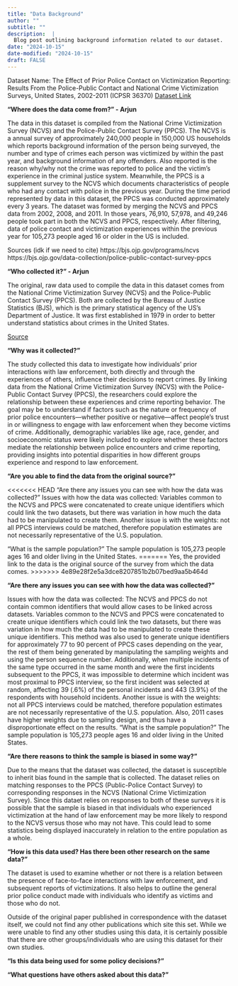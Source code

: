 ```yaml
---
title: "Data Background"
author: ""
subtitle: ""
description:  |
  Blog post outlining background information related to our dataset.
date: "2024-10-15"
date-modified: "2024-10-15"
draft: FALSE
---
```


Dataset Name: The Effect of Prior Police Contact on Victimization Reporting: Results From the Police-Public Contact and National Crime Victimization Surveys, United States, 2002-2011 (ICPSR 36370) [Dataset Link](https://www.icpsr.umich.edu/web/NACJD/studies/36370/)

**"Where does the data come from?" - Arjun**

The data in this dataset is compiled from the National Crime Victimization Survey (NCVS) and the Police-Public Contact Survey (PPCS). The NCVS is a annual survey of approximately 240,000 people in 150,000 US households which reports background information of the person being surveyed, the number and type of crimes each person was victimized by within the past year, and background information of any offenders. Also reported is the reason why/why not the crime was reported to police and the victim's experience in the criminal justice system. Meanwhile, the PPCS is a supplement survey to the NCVS which documents characteristics of people who had any contact with police in the previous year. During the time period represented by data in this dataset, the PPCS was conducted approximately every 3 years. The dataset was formed by merging the NCVS and PPCS data from 2002, 2008, and 2011. In those years, 76,910, 57,978, and 49,246 people took part in both the NCVS and PPCS, respectively. After filtering, data of police contact and victimization experiences within the previous year for 105,273 people aged 16 or older in the US is included.

Sources (idk if we need to cite) https://bjs.ojp.gov/programs/ncvs https://bjs.ojp.gov/data-collection/police-public-contact-survey-ppcs

**"Who collected it?" - Arjun**

The original, raw data used to compile the data in this dataset comes from the National Crime Victimization Survey (NCVS) and the Police-Public Contact Survey (PPCS). Both are collected by the Bureau of Justice Statistics (BJS), which is the primary statistical agency of the US's Department of Justice. It was first established in 1979 in order to better understand statistics about crimes in the United States.

[Source](https://bjs.ojp.gov/about)

**"Why was it collected?"**

The study collected this data to investigate how individuals' prior interactions with law enforcement, both directly and through the experiences of others, influence their decisions to report crimes. By linking data from the National Crime Victimization Survey (NCVS) with the Police-Public Contact Survey (PPCS), the researchers could explore the relationship between these experiences and crime reporting behavior. The goal may be to understand if factors such as the nature or frequency of prior police encounters—whether positive or negative—affect people's trust in or willingness to engage with law enforcement when they become victims of crime. Additionally, demographic variables like age, race, gender, and socioeconomic status were likely included to explore whether these factors mediate the relationship between police encounters and crime reporting, providing insights into potential disparities in how different groups experience and respond to law enforcement.

**"Are you able to find the data from the original source?"** 

<<<<<<< HEAD
"Are there any issues you can see with how the data was collected?"
Issues with how the data was collected: Variables common to the NCVS and PPCS were concatenated to create unique identifiers which could link the two datasets, but there was variation in how much the data had to be manipulated to create them.
Another issue is with the weights:  not all PPCS interviews could be matched, therefore population estimates are not necessarily representative of the U.S. population.

"What is the sample population?"
The sample population is 105,273 people ages 16 and older living in the United States.
=======
Yes, the provided link to the data is the original source of the survey from which the data comes.
>>>>>>> 4e89e28f2e5a3dce8207851b2b07bed9aa5b464d

**"Are there any issues you can see with how the data was collected?"**

Issues with how the data was collected: The NCVS and PPCS do not contain common identifiers that would allow cases to be linked across datasets. Variables common to the NCVS and PPCS were concatenated to create unique identifiers which could link the two datasets, but there was variation in how much the data had to be manipulated to create these unique identifiers. This method was also used to generate unique identifiers for approximately 77 to 90 percent of PPCS cases depending on the year, the rest of them being generated by manipulating the sampling weights and using the person sequence number. Additionally, when multiple incidents of the same type occurred in the same month and were the first incidents subsequent to the PPCS, it was impossible to determine which incident was most proximal to PPCS interview, so the first incident was selected at random, affecting 39 (.6%) of the personal incidents and 443 (3.9%) of the respondents with household incidents. Another issue is with the weights: not all PPCS interviews could be matched, therefore population estimates are not necessarily representative of the U.S. population. Also, 2011 cases have higher weights due to sampling design, and thus have a disproportionate effect on the results. "What is the sample population?" The sample population is 105,273 people ages 16 and older living in the United States.

**"Are there reasons to think the sample is biased in some way?"**

Due to the means that the dataset was collected, the dataset is susceptible to inherit bias found in the sample that is collected. The dataset relies on matching responses to the PPCS (Public-Police Contact Survey) to corresponding responses in the NCVS (National Crime Victimization Survey). Since this dataet relies on responses to both of these surveys it is possible that the sample is biased in that individuals who experienced victimization at the hand of law enforcement may be more likely to respond to the NCVS versus those who may not have. This could lead to some statistics being displayed inaccurately in relation to the entire population as a whole.

**"How is this data used? Has there been other research on the same data?"**

The dataset is used to examine whether or not there is a relation between the presence of face-to-face interactions with law enforcement, and subsequent reports of victimizations. It also helps to outline the general prior police conduct made with individuals who identify as victims and those who do not. 

Outside of the original paper published in correspondence with the dataset itself, we could not find any other publications which site this set. While we were unable to find any other studies using this data, it is certainly possible that there are other groups/individuals who are using this dataset for their own studies. 

**"Is this data being used for some policy decisions?"**

**"What questions have others asked about this data?"**
